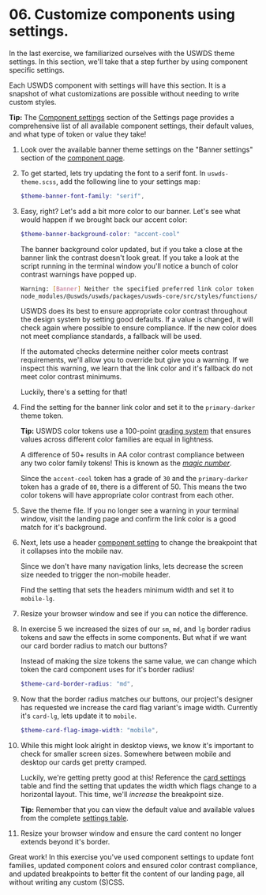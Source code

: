 # 06. Customize components using settings.

In the last exercise, we familiarized ourselves with the USWDS theme settings. In this section, we'll take that a step further by using component specific settings.

Each USWDS component with settings will have this section. It is a snapshot of what customizations are possible without needing to write custom styles.

**Tip:** The [Component settings](https://designsystem.digital.gov/documentation/settings/#component-settings-2) section of the Settings page provides a comprehensive list of all available component settings, their default values, and what type of token or value they take!

1. Look over the available banner theme settings on the "Banner settings" section of the [component page](https://designsystem.digital.gov/components/banner/).

1. To get started, lets try updating the font to a serif font. In `uswds-theme.scss`, add the following line to your settings map:
    ```scss
    $theme-banner-font-family: "serif",
    ```
1. Easy, right? Let's add a bit more color to our banner. Let's see what would happen if we brought back our accent color:
    ```scss
    $theme-banner-background-color: "accent-cool"
    ```
    The banner background color updated, but if you take a close at the banner link the contrast doesn't look great. If you take a look at the script running in the terminal window you'll notice a bunch of color contrast warnings have popped up.

    ```sh
    Warning: [Banner] Neither the specified preferred link color token (`base-lighter`) nor the fallback link color token (`primary`) have AA contrast on a `accent-cool` background. Using `primary`. Please check your source code and project settings.
    node_modules/@uswds/uswds/packages/uswds-core/src/styles/functions/color/get-color-token-from-bg.scss 65:7   get-color-token-from-bg()
    ```

    USWDS does its best to ensure appropriate color contrast throughout the design system by setting good defaults. If a value is changed, it will check again where possible to ensure compliance. If the new color does not meet compliance standards, a fallback will be used.

    If the automated checks determine neither color meets contrast requirements, we'll allow you to override but give you a warning. If we inspect this warning, we learn that the link color and it's fallback do not meet color contrast minimums.

    Luckily, there's a setting for that!
1. Find the setting for the banner link color and set it to the `primary-darker` theme token.

    **Tip:** USWDS color tokens use a 100-point [grading system](https://designsystem.digital.gov/design-tokens/color/overview/#magic-number-2) that ensures values across different color families are equal in lightness.

    A difference of 50+ results in AA color contrast compliance between any two color family tokens! This is known as the [_magic number_](https://designsystem.digital.gov/design-tokens/color/overview/#magic-number-2).

    Since the `accent-cool` token has a grade of `30` and the `primary-darker` token has a grade of `80`, there is a different of 50. This means the two color tokens will have appropriate color contrast from each other.
1. Save the theme file. If you no longer see a warning in your terminal window, visit the landing page and confirm the link color is a good match for it's background.
1. Next, lets use a header [component setting](https://designsystem.digital.gov/components/header/#implementation) to change the breakpoint that it collapses into the mobile nav.

    Since we don't have many navigation links, lets decrease the screen size needed to trigger the non-mobile header.

    Find the setting that sets the headers minimum width and set it to `mobile-lg`.
1. Resize your browser window and see if you can notice the difference.
1. In exercise 5 we increased the sizes of our `sm`, `md`, and `lg` border radius tokens and saw the effects in some components. But what if we want our card border radius to match our buttons?

    Instead of making the size tokens the same value, we can change which token the card component uses for it's border radius!
    ```scss
    $theme-card-border-radius: "md",
    ```
1. Now that the border radius matches our buttons, our project's designer has requested we increase the card flag variant's image width. Currently it's `card-lg`, lets update it to `mobile`.
    ```scss
    $theme-card-flag-image-width: "mobile",
    ```
1. While this might look alright in desktop views, we know it's important to check for smaller screen sizes. Somewhere between mobile and desktop our cards get pretty cramped.

    Luckily, we're getting pretty good at this! Reference the [card settings](https://designsystem.digital.gov/components/card/#using-the-card-component-2) table and find the setting that updates the width which flags change to a horizontal layout. This time, we'll _increase_ the breakpoint size.

    **Tip:** Remember that you can view the default value and available values from the complete [settings table](https://designsystem.digital.gov/documentation/settings/#component-settings-2).
1. Resize your browser window and ensure the card content no longer extends beyond it's border.

Great work! In this exercise you've used component settings to update font families, updated component colors and ensured color contrast compliance, and updated breakpoints to better fit the content of our landing page, all without writing any custom (S)CSS.
